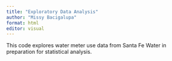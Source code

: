 ```yaml
---
title: "Exploratory Data Analysis"
author: "Missy Bacigalupa"
format: html
editor: visual
---
```


This code explores water meter use data from Santa Fe Water in preparation for statistical analysis.

```r
```

```r
```

```r
```
